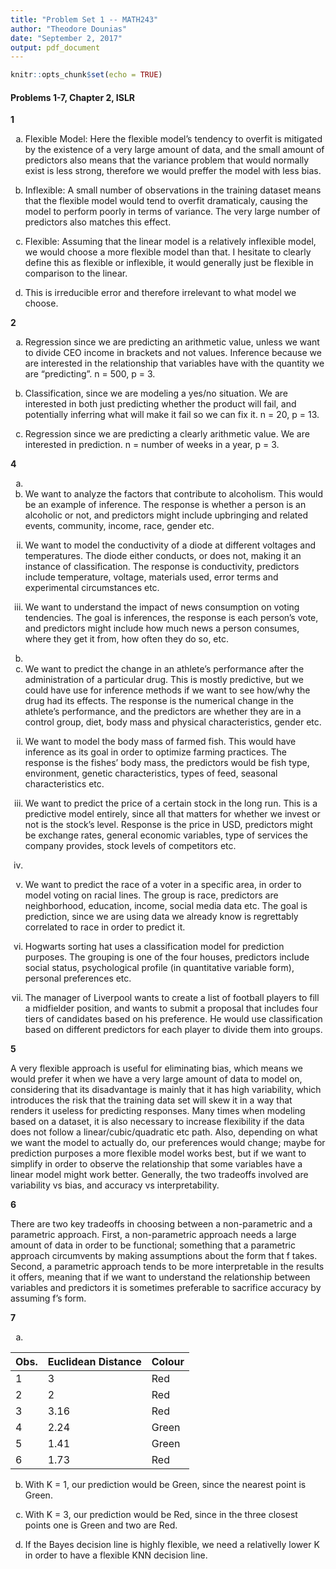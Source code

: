 ```yaml
---
title: "Problem Set 1 -- MATH243"
author: "Theodore Dounias"
date: "September 2, 2017"
output: pdf_document
---
```


```r
knitr::opts_chunk$set(echo = TRUE)
```

#### Problems 1-7, Chapter 2, ISLR

**1**
  
a) Flexible Model: Here the flexible model's tendency to overfit is mitigated by the existence of a very large amount of data, and the small amount of predictors also means that the variance problem that would normally exist is less strong, therefore we would preffer the model with less bias.
  
b) Inflexible: A small number of observations in the training dataset means that the flexible model would tend to overfit dramaticaly, causing the model to perform poorly in terms of variance. The very large number of predictors also matches this effect.
  
c) Flexible: Assuming that the linear model is a relatively inflexible model, we would choose a more flexible model than that. I hesitate to clearly define this as flexible or inflexible, it would generally just be flexible in comparison to the linear.
  
d) This is irreducible error and therefore irrelevant to what model we choose.
   
    
**2**
  
a) Regression since we are predicting an arithmetic value, unless we want to divide CEO income in brackets and not values. Inference because we are interested in the relationship that variables have with the quantity we are "predicting". n = 500, p = 3.
  
b) Classification, since we are modeling a yes/no situation. We are interested in both just predicting whether the product will fail, and potentially inferring what will make it fail so we can fix it. n = 20, p = 13.
   
c) Regression since we are predicting a clearly arithmetic value. We are interested in prediction. n = number of weeks in a year, p = 3.
  

  
**4**
  
a) 
i) We want to analyze the factors that contribute to alcoholism. This would be an example of inference. The response is whether a person is an alcoholic or not, and predictors might include upbringing and related events, community, income, race, gender etc.
  
ii) We want to model the conductivity of a diode at different voltages and temperatures. The diode either conducts, or does not, making it an instance of classification. The response is conductivity, predictors include temperature, voltage, materials used, error terms and experimental circumstances etc.
  
iii) We want to understand the impact of news consumption on voting tendencies. The goal is inferences, the response is each person's vote, and predictors might include how much news a person consumes, where they get it from, how often they do so, etc.
   
b) 
i) We want to predict the change in an athlete's performance after the administration of a particular drug. This is mostly predictive, but we could have use for inference methods if we want to see how/why the drug had its effects. The response is the numerical change in the athlete's performance, and the predictors are whether they are in a control group, diet, body mass and physical characteristics, gender etc.
  
ii) We want to model the body mass of farmed fish. This would have inference as its goal in order to optimize farming practices. The response is the fishes' body mass, the predictors would be fish type, environment, genetic characteristics, types of feed, seasonal characteristics etc.
  
iii) We want to predict the price of a certain stock in the long run. This is a predictive model entirely, since all that matters for whether we invest or not is the stock's level. Response is the price in USD, predictors might be exchange rates, general economic variables, type of services the company provides, stock levels of competitors etc.
    
c) 
i) We want to predict the race of a voter in a specific area, in order to model voting on racial lines. The group is race, predictors are neighborhood, education, income, social media data etc. The goal is prediction, since we are using data we already know is regrettably correlated to race in order to predict it.
  
ii) Hogwarts sorting hat uses a classification model for prediction purposes. The grouping is one of the four houses, predictors include social status, psychological profile (in quantitative variable form), personal preferences etc.
  
iii) The manager of Liverpool wants to create a list of football players to fill a midfielder position, and wants to submit a proposal that includes four tiers of candidates based on his preference. He would use classification based on different predictors for each player to divide them into groups.
  
   
    
**5**
  
A very flexible approach is useful for eliminating bias, which means we would prefer it when we have a very large amount of data to model on, considering that its disadvantage is mainly that it has high variability, which introduces the risk that the training data set will skew it in a way that renders it useless for predicting responses. Many times when modeling based on a dataset, it is also necessary to increase flexibility if the data does not follow a linear/cubic/quadratic etc path. Also, depending on what we want the model to actually do, our preferences would change; maybe for prediction purposes a more flexible model works best, but if we want to simplify in order to observe the relationship that some variables have a linear model might work better. Generally, the two tradeoffs involved are variability vs bias, and accuracy vs interpretability.
   
    
     
**6**
  
There are two key tradeoffs in choosing between a non-parametric and a parametric approach. First, a non-parametric approach needs a large amount of data in order to be functional; something that a parametric approach circumvents by making assumptions about the form that f takes. Second, a parametric approach tends to be more interpretable in the results it offers, meaning that if we want to understand the relationship between variables and predictors it is sometimes preferable to sacrifice accuracy by assuming f’s form.
    
   
    
**7**
   
a)
  
Obs. | Euclidean Distance | Colour
---- | -------------      | --------
1    | 3                  | Red
2    | 2                  | Red
3    | 3.16               | Red
4    | 2.24               | Green
5    | 1.41               | Green
6    | 1.73               | Red
   
  
b) With K = 1, our prediction would be Green, since the nearest point is Green.
   
c) With K = 3, our prediction would be Red, since in the three closest points one is Green and two are Red.
   
d) If the Bayes decision line is highly flexible, we need a relativelly lower K in order to have a flexible KNN decision line.
